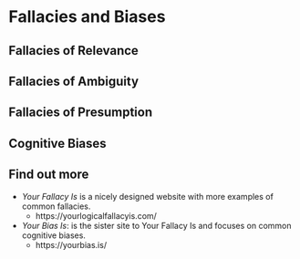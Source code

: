 # Fallacies and Biases

## Fallacies of Relevance

## Fallacies of Ambiguity

## Fallacies of Presumption

## Cognitive Biases

## Find out more {-}

- *Your Fallacy Is* is a nicely designed website with more examples of common fallacies.
  - https://yourlogicalfallacyis.com/


- *Your Bias Is*: is the sister site to Your Fallacy Is and focuses on common cognitive biases. 
   - https://yourbias.is/
   
